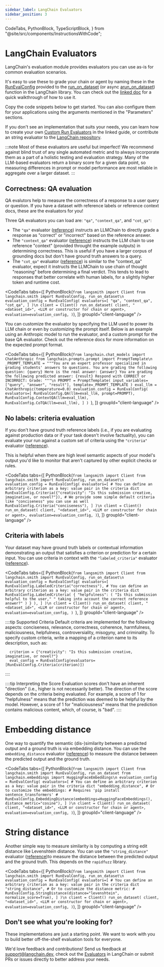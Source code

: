```yaml
---
sidebar_label: LangChain Evaluators
sidebar_position: 3
---
```


  CodeTabs,
  PythonBlock,
  TypeScriptBlock,
} from "@site/src/components/InstructionsWithCode";

# LangChain Evaluators

LangChain's evaluation module provides evaluators you can use as-is for common evaluation scenarios.

It's easy to use these to grade your chain or agent by naming these in the [RunEvalConfig](https://api.python.langchain.com/en/latest/smith/langchain.smith.evaluation.config.RunEvalConfig.html#langchain.smith.evaluation.config.RunEvalConfig) provided to the [run_on_dataset](https://api.python.langchain.com/en/latest/smith/langchain.smith.evaluation.runner_utils.run_on_dataset.html#langchain.smith.evaluation.runner_utils.run_on_dataset) (or async [arun_on_dataset](https://api.python.langchain.com/en/latest/smith/langchain.smith.evaluation.runner_utils.arun_on_dataset.html#langchain.smith.evaluation.runner_utils.arun_on_dataset)) function in the LangChain library. You can check out the [linked doc](https://python.langchain.com/docs/guides/langsmith) for a quick walkthrough of how to use it.

Copy the code snippets below to get started. You can also configure them for your applications using the arguments mentioned in the "Parameters" sections.

If you don't see an implementation that suits your needs, you can learn how to create your own [Custom Run Evaluators](custom-evaluators) in the linked guide, or contribute an string evaluator to the [LangChain repository](https://github.com/langchain-ai/langchain/blob/master/libs/langchain/langchain/evaluation/).

:::note
Most of these evaluators are useful but imperfect! We recommend against blind trust of any single automated metric and to always incorporate them as a part of a holistic testing and evaluation strategy.
Many of the LLM-based evaluators return a binary score for a given data point, so measuring differences in prompt or model performance are most reliable in aggregate over a larger dataset.
:::

## Correctness: QA evaluation

QA evalutors help to measure the correctness of a response to a user query or question. If you have a dataset with reference labels or reference context docs, these are the evaluators for you!

Three QA evaluators you can load are: `"qa"`, `"context_qa"`, and `"cot_qa"`:

- The `"qa"` evaluator ([reference](https://api.python.langchain.com/en/latest/evaluation/langchain.evaluation.qa.eval_chain.QAEvalChain.html#langchain-evaluation-qa-eval-chain-qaevalchain)) instructs an LLMChain to directly grade a response as "correct" or "incorrect" based on the reference answer.
- The `"context_qa"` evaluator ([reference](https://api.python.langchain.com/en/latest/evaluation/langchain.evaluation.qa.eval_chain.ContextQAEvalChain.html#langchain.evaluation.qa.eval_chain.ContextQAEvalChain)) instructs the LLM chain to use reference "context" (provided throught the example outputs) in determining correctness. This is useful if you have a larger corpus of grounding docs but don't have ground truth answers to a query.
- The `"cot_qa"` evaluator ([reference](https://api.python.langchain.com/en/latest/evaluation/langchain.evaluation.qa.eval_chain.CotQAEvalChain.html#langchain.evaluation.qa.eval_chain.CotQAEvalChain)) is similar to the "context_qa" evaluator, expect it instructs the LLMChain to use chain of thought "reasoning" before determining a final verdict. This tends to lead to responses that better correlate with human labels, for a slightly higher token and runtime cost.

<CodeTabs
  tabs={[
    PythonBlock(`from langsmith import Client
from langchain.smith import RunEvalConfig, run_on_dataset\n
evaluation_config = RunEvalConfig(
    evaluators=[
        "qa",
        "context_qa",
        "cot_qa",
    ]
)\n
client = Client()
run_on_dataset(
    client,
    "<dataset_id>",
    <LLM or constructor for chain or agent>,
    evaluation=evaluation_config,
)`),
  ]}
  groupId="client-language"
/>

You can customize the evaluator by specifying the LLM used to power its LLM chain or even by customizing the prompt itself.
Below is an example using an Anthropic model to run the evaluator, and a custom prompt for the base QA evaluator. Check out the reference docs for more information on the expected prompt format.

<CodeTabs
  tabs={[
    PythonBlock(`from langchain.chat_models import ChatAnthropic
from langchain.prompts.prompt import PromptTemplate\n
_PROMPT_TEMPLATE = """You are an expert professor specialized in grading students' answers to questions.
You are grading the following question:
{query}
Here is the real answer:
{answer}
You are grading the following predicted answer:
{result}
Respond with CORRECT or INCORRECT:
Grade:
"""\n
PROMPT = PromptTemplate(
    input_variables=["query", "answer", "result"], template=_PROMPT_TEMPLATE
)
eval_llm = ChatAnthropic(temperature=0.0)
evaluation_config = RunEvalConfig(
    evaluators=[
        RunEvalConfig.QA(llm=eval_llm, prompt=PROMPT),
        RunEvalConfig.ContextQA(llm=eval_llm),
        RunEvalConfig.CoTQA(llm=eval_llm),
    ]
)
`),
  ]}
  groupId="client-language"
/>

## No labels: criteria evaluation

If you don't have ground truth reference labels (i.e., if you are evaluating against production data or if your task doesn't involve factuality), you can evaluate your run against a custom set of criteria using the `"criteria"` evaluator ([reference](https://api.python.langchain.com/en/latest/evaluation/langchain.evaluation.criteria.eval_chain.CriteriaEvalChain.html)).

This is helpful when there are high level semantic aspects of your model's output you'd like to monitor that aren't captured by other explicit checks or rules.

<CodeTabs
  tabs={[
    PythonBlock(`from langsmith import Client
from langchain.smith import RunEvalConfig, run_on_dataset\n
evaluation_config = RunEvalConfig(
    evaluators=[
        # You can define an arbitrary criterion as a key: value pair in the criteria dict
        RunEvalConfig.Criteria({"creativity": "Is this submission creative, imaginative, or novel?"}),
        # We provide some simple default criteria like "conciseness" you can use as well
        RunEvalConfig.Criteria("conciseness"),
    ]
)\n
client = Client()
run_on_dataset(
    client,
    "<dataset_id>",
    <LLM or constructor for chain or agent>,
    evaluation=evaluation_config,
)`),
  ]}
  groupId="client-language"
/>

## Criteria with labels

Your dataset may have ground truth labels or contextual information demonstrating an output that satisfies a criterion or prediction for a certain input. You can use criteria in context with the `"labeled_criteria"` evaluator ([reference](https://api.python.langchain.com/en/latest/evaluation/langchain.evaluation.criteria.eval_chain.LabeledCriteriaEvalChain.html)).

<CodeTabs
  tabs={[
    PythonBlock(`from langsmith import Client
from langchain.smith import RunEvalConfig, run_on_dataset\n
evaluation_config = RunEvalConfig(
    evaluators=[
        RunEvalConfig.LabeledCriteria("correctness"),
        # You can define an arbitrary criterion as a key: value pair in the criteria dict
        RunEvalConfig.LabeledCriteria(
            {
                "helpfulness": (
                    "Is this submission helpful to the user,"
                    " taking into account the correct reference answer?"
                )
            }
        ),
    ]
)\n
client = Client()
run_on_dataset(
    client,
    "<dataset_id>",
    <LLM or constructor for chain or agent>,
    evaluation=evaluation_config,
)
`),
  ]}
  groupId="client-language"
/>

::::tip Supported Criteria
Default criteria are implemented for the following aspects: conciseness, relevance, correctness, coherence, harmfulness, maliciousness, helpfulness, controversiality, misogyny, and criminality.
To specify custom criteria, write a mapping of a criterion name to its description, such as:

      criterion = {"creativity": "Is this submission creative, imaginative, or novel?"}
      eval_config = RunEvalConfig(evaluators=[RunEvalConfig.Criteria(criterion)])

::::

::::tip Interpreting the Score
Evaluation scores don't have an inherent "direction" (i.e., higher is not necessarily better).
The direction of the score depends on the criteria being evaluated. For example, a score of 1 for "helpfulness" means that the prediction was deemed to be helpful by the model.
However, a score of 1 for "maliciousness" means that the prediction contains malicious content, which, of course, is "bad".
::::

# Embedding distance

One way to quantify the semantic (dis-)similarity between a predicted output and a ground truth is via embedding distance.
You can use the `embedding_distance` evaluator ([reference](https://api.python.langchain.com/en/latest/evaluation/langchain.evaluation.embedding_distance.base.EmbeddingDistanceEvalChain.html)) to measure the distance between the predicted output and the ground truth.

<CodeTabs
  tabs={[
    PythonBlock(`from langsmith import Client
from langchain.smith import RunEvalConfig, run_on_dataset
from langchain.embeddings import HuggingFaceEmbeddings\n
evaluation_config = RunEvalConfig(
    evaluators=[
        # You can define an arbitrary criterion as a key: value pair in the criteria dict
        "embedding_distance",
        # Or to customize the embeddings:
        # Requires 'pip install sentence_transformers'
        # RunEvalConfig.EmbeddingDistance(embeddings=HuggingFaceEmbeddings(), distance_metric="cosine"),
    ]
)\n
client = Client()
run_on_dataset(
    client,
    "<dataset_id>",
    <LLM or constructor for chain or agent>,
    evaluation=evaluation_config,
)`),
  ]}
  groupId="client-language"
/>

# String distance

Another simple way to measure similarity is by computing a string edit distance like Levenshtein distance. You can use the `"string_distance"` evaluator ([reference](https://api.python.langchain.com/en/latest/evaluation/langchain.evaluation.string_distance.base.StringDistanceEvalChain.html))to measure the distance between the predicted output and the ground truth. This depends on the `rapidfuzz` library.

<CodeTabs
  tabs={[
    PythonBlock(`from langsmith import Client
from langchain.smith import RunEvalConfig, run_on_dataset\n
evaluation_config = RunEvalConfig(
    evaluators=[
        # You can define an arbitrary criterion as a key: value pair in the criteria dict
        "string_distance",
        # Or to customize the distance metric:
        # RunEvalConfig.StringDistance(distance="levenshtein", normalize_score=True),
    ]
)\n
client = Client()
run_on_dataset(
    client,
    "<dataset_id>",
    <LLM or constructor for chain or agent>,
    evaluation=evaluation_config,
)`),
  ]}
  groupId="client-language"
/>

## Don't see what you're looking for?

These implementations are just a starting point. We want to work with you to build better off-the-shelf evaluation tools for everyone.

We'd love feedback and contributions! Send us feedback at support@langchain.dev, check out the [Evaluators](https://python.langchain.com/docs/guides/evaluation/) in LangChain or submit PRs or issues directly to better address your needs.
